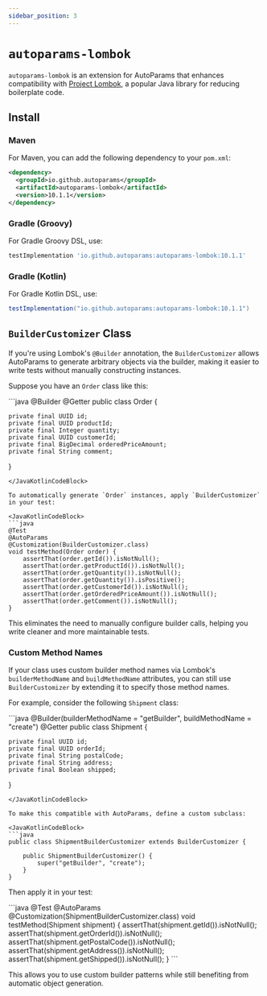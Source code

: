 ```yaml
---
sidebar_position: 3
---
```



# `autoparams-lombok`

`autoparams-lombok` is an extension for AutoParams that enhances compatibility with [Project Lombok](https://projectlombok.org/), a popular Java library for reducing boilerplate code.

## Install

### Maven

For Maven, you can add the following dependency to your `pom.xml`:

```xml
<dependency>
  <groupId>io.github.autoparams</groupId>
  <artifactId>autoparams-lombok</artifactId>
  <version>10.1.1</version>
</dependency>
```

### Gradle (Groovy)

For Gradle Groovy DSL, use:

```gradle
testImplementation 'io.github.autoparams:autoparams-lombok:10.1.1'
```

### Gradle (Kotlin)

For Gradle Kotlin DSL, use:

```gradle
testImplementation("io.github.autoparams:autoparams-lombok:10.1.1")
```

## `BuilderCustomizer` Class

If you're using Lombok's `@Builder` annotation, the `BuilderCustomizer` allows AutoParams to generate arbitrary objects via the builder, making it easier to write tests without manually constructing instances.

Suppose you have an `Order` class like this:

<JavaKotlinCodeBlock>
```java
@Builder
@Getter
public class Order {

    private final UUID id;
    private final UUID productId;
    private final Integer quantity;
    private final UUID customerId;
    private final BigDecimal orderedPriceAmount;
    private final String comment;
}
```
</JavaKotlinCodeBlock>

To automatically generate `Order` instances, apply `BuilderCustomizer` in your test:

<JavaKotlinCodeBlock>
```java
@Test
@AutoParams
@Customization(BuilderCustomizer.class)
void testMethod(Order order) {
    assertThat(order.getId()).isNotNull();
    assertThat(order.getProductId()).isNotNull();
    assertThat(order.getQuantity()).isNotNull();
    assertThat(order.getQuantity()).isPositive();
    assertThat(order.getCustomerId()).isNotNull();
    assertThat(order.getOrderedPriceAmount()).isNotNull();
    assertThat(order.getComment()).isNotNull();
}
```
</JavaKotlinCodeBlock>

This eliminates the need to manually configure builder calls, helping you write cleaner and more maintainable tests.

### Custom Method Names

If your class uses custom builder method names via Lombok's `builderMethodName` and `buildMethodName` attributes, you can still use `BuilderCustomizer` by extending it to specify those method names.

For example, consider the following `Shipment` class:

<JavaKotlinCodeBlock>
```java
@Builder(builderMethodName = "getBuilder", buildMethodName = "create")
@Getter
public class Shipment {

    private final UUID id;
    private final UUID orderId;
    private final String postalCode;
    private final String address;
    private final Boolean shipped;
}
```
</JavaKotlinCodeBlock>

To make this compatible with AutoParams, define a custom subclass:

<JavaKotlinCodeBlock>
```java
public class ShipmentBuilderCustomizer extends BuilderCustomizer {

    public ShipmentBuilderCustomizer() {
        super("getBuilder", "create");
    }
}
```
</JavaKotlinCodeBlock>

Then apply it in your test:

<JavaKotlinCodeBlock>
```java
@Test
@AutoParams
@Customization(ShipmentBuilderCustomizer.class)
void testMethod(Shipment shipment) {
    assertThat(shipment.getId()).isNotNull();
    assertThat(shipment.getOrderId()).isNotNull();
    assertThat(shipment.getPostalCode()).isNotNull();
    assertThat(shipment.getAddress()).isNotNull();
    assertThat(shipment.getShipped()).isNotNull();
}
```
</JavaKotlinCodeBlock>

This allows you to use custom builder patterns while still benefiting from automatic object generation.
